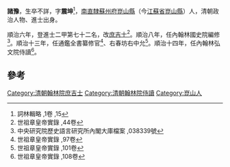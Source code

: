 '''諸豫'''，生卒不詳，字'''震坤'''<ref>詞林輯略 ,1卷 ,15</ref>，[[南直隸|南直隸]][[蘇州府|蘇州府]][[崑山縣|崑山縣]]（今[[江蘇省|江蘇省]][[崑山縣|崑山縣]]）人，清朝政治人物、進士出身。

順治六年，登進士二甲第七十二名，改[[庶吉士|庶吉士]]<ref>世祖章皇帝實錄 ,44卷</ref>。順治八年，任內翰林國史院編修<ref>中央研究院歷史語言研究所內閣大庫檔案 ,038339號</ref>。順治十三年，任通鑑全書纂修官<ref>世祖章皇帝實錄 ,97卷</ref>、右春坊右中允<ref>世祖章皇帝實錄 ,101卷</ref>。順治十四年，任內翰林弘文院侍讀<ref>世祖章皇帝實錄 ,108卷</ref>。

==參考==
{{reflist}}
{{清朝人物小作品}}
{{順治六年己丑科殿試金榜}}
[[Category:清朝翰林院庶吉士|Category:清朝翰林院庶吉士]]
[[Category:清朝翰林院侍讀|Category:清朝翰林院侍讀]]
[[Category:崑山人|Category:崑山人]]